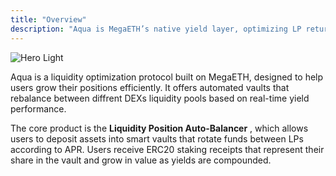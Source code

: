 ```yaml
---
title: "Overview"
description: "Aqua is MegaETH’s native yield layer, optimizing LP returns through smart vaults."
---
```


<img
  className="block dark:hidden"
  src="/images/hero-light.png"
  alt="Hero Light"
/>

Aqua is a liquidity optimization protocol built on MegaETH, designed to help users grow their positions efficiently. It offers automated vaults that rebalance between diffrent DEXs liquidity pools based on real-time yield performance.

The core product is the **Liquidity Position Auto-Balancer** , which allows users to deposit assets into smart vaults that rotate funds between LPs according to APR. Users receive ERC20 staking receipts that represent their share in the vault and grow in value as yields are compounded.